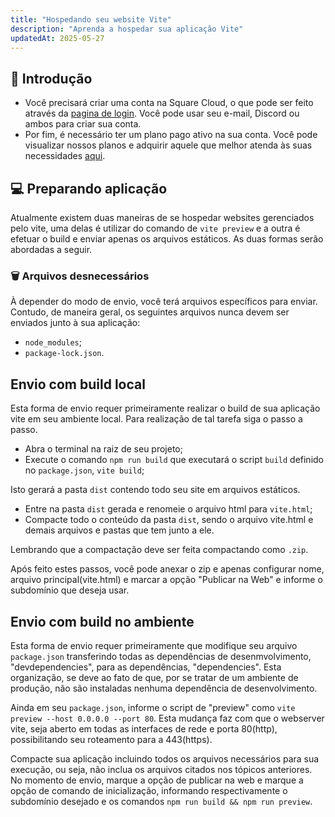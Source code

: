 ```yaml
---
title: "Hospedando seu website Vite"
description: "Aprenda a hospedar sua aplicação Vite"
updatedAt: 2025-05-27
---
```



## 🚀 Introdução

- Você precisará criar uma conta na Square Cloud, o que pode ser feito através da <a href={pages.login}>pagina de login</a>. Você pode usar seu e-mail, Discord ou ambos para criar sua conta.
- Por fim, é necessário ter um plano pago ativo na sua conta. Você pode visualizar nossos planos e adquirir aquele que melhor atenda às suas necessidades <a href={pages.plans}>aqui</a>.

## 💻 Preparando aplicação

Atualmente existem duas maneiras de se hospedar websites gerenciados pelo vite, uma delas é utilizar do comando de `vite preview` 
e a outra é efetuar o build e enviar apenas os arquivos estáticos. As duas formas serão abordadas a seguir.

### 🗑️ Arquivos desnecessários

À depender do modo de envio, você terá arquivos específicos para enviar. Contudo, de maneira geral, os seguintes arquivos nunca devem ser 
enviados junto à sua aplicação:

- `node_modules`;
- `package-lock.json`.

## Envio com build local

Esta forma de envio requer primeiramente realizar o build de sua aplicação vite em seu ambiente local. Para realização de tal tarefa 
siga o passo a passo.

- Abra o terminal na raiz de seu projeto;
- Execute o comando `npm run build` que executará o script `build` definido no `package.json`, `vite build`;

Isto gerará a pasta `dist` contendo todo seu site em arquivos estáticos.

- Entre na pasta `dist` gerada e renomeie o arquivo html para `vite.html`;
- Compacte todo o conteúdo da pasta `dist`, sendo o arquivo vite.html e demais arquivos e pastas que tem junto a ele.

Lembrando que a compactação deve ser feita compactando como `.zip`.

Após feito estes passos, você pode anexar o zip e apenas configurar nome, arquivo principal(vite.html) e marcar a opção "Publicar na Web" e informe o subdomínio que deseja usar.


## Envio com build no ambiente

Esta forma de envio requer primeiramente que modifique seu arquivo `package.json` transferindo todas as dependências de desenmvolvimento, 
"devdependencies", para as dependências, "dependencies". Esta organização, se deve ao fato de que, por se tratar de um ambiente de produção,
não são instaladas nenhuma dependência de desenvolvimento. 

Ainda em seu `package.json`, informe o script de "preview" como `vite preview --host 0.0.0.0 --port 80`. Esta mudança faz com que 
o webserver vite, seja aberto em todas as interfaces de rede e porta 80(http), possibilitando seu roteamento para a 443(https).

Compacte sua aplicação incluindo todos os arquivos necessários para sua execução, ou seja, não inclua os arquivos citados nos tópicos anteriores. 
No momento de envio, marque a opção de publicar na web e marque a opção de comando de inicialização, informando respectivamente o subdomínio desejado e 
os comandos `npm run build && npm run preview`.
